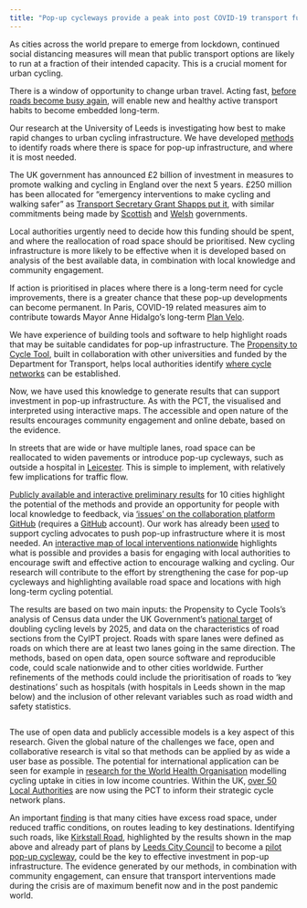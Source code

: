 ```yaml
---
title: "Pop-up cycleways provide a peak into post COVID-19 transport futures"
---
```

As cities across the world prepare to emerge from lockdown, continued social distancing measures will mean that public transport options are likely to run at a fraction of their intended capacity. This is a crucial moment for urban cycling. 

There is a window of opportunity to change urban travel. Acting fast, [before roads become busy again](https://www.forbes.com/sites/carltonreid/2020/05/07/car-traffic-rise-of-11-shows-urgent-need-for-pop-ups-to-protect-cyclists-and-pedestrians/amp/), will enable new and healthy active transport habits to become embedded long-term.

Our research at the University of Leeds is investigating how best to make rapid changes to urban cycling infrastructure. We have developed [methods](https://osf.io/7wjb6) to identify roads where there is space for pop-up infrastructure, and where it is most needed. 

The UK government has announced £2 billion of investment in measures to promote walking and cycling in England over the next 5 years. £250 million has been allocated for "emergency interventions to make cycling and walking safer" as [Transport Secretary Grant Shapps put it](https://www.gov.uk/government/speeches/transport-secretarys-statement-on-coronavirus-covid-19-9-may-2020), with similar commitments being made by [Scottish](https://www.transport.gov.scot/news/10-million-to-support-pop-up-active-travel-infrastructure/) and [Welsh](https://gov.wales/councils-challenged-change-wales-transport-environment-during-coronavirus-lockdown) governments. 

<tc-read-more id="137909"></tc-read-more>

Local authorities urgently need to decide how this funding should be spent, and where the reallocation of road space should be prioritised. New cycling infrastructure is more likely to be effective when it is developed based on analysis of the best available data, in combination with local knowledge and community engagement.

<tweet url="https://twitter.com/laura_laker/status/1257660564098162689" />

If action is prioritised in places where there is a long-term need for cycle improvements, there is a greater chance that these pop-up developments can become permanent. In Paris, COVID-19 related measures aim to contribute towards Mayor Anne Hidalgo's long-term [Plan Velo](https://www.curbed.com/2020/1/15/21065343/bike-paris-cycling-anne-hidalgo).

We have experience of building tools and software to help highlight roads that may be suitable candidates for pop-up infrastructure. The [Propensity to Cycle Tool](https://www.pct.bike/), built in collaboration with other universities and funded by the Department for Transport, helps local authorities identify [where cycle networks](https://npct.github.io/pct-shiny/regions_www/www/static/03d_other_reports/2019-use-of-pct-report.pdf) can be established. 

Now, we have used this knowledge to generate results that can support investment in pop-up infrastructure. As with the PCT, the visualised and interpreted using interactive maps. The accessible and open nature of the results encourages community engagement and online debate, based on the evidence. 

<tweet url="https://twitter.com/robinlovelace/status/1258411769682366466" />

In streets that are wide or have multiple lanes, road space can be reallocated to widen pavements or introduce pop-up cycleways, such as outside a hospital in [Leicester](https://www.leicestermercury.co.uk/news/leicester-news/light-lockdown-traffic-leicester-allows-4083625). This is simple to implement,  with relatively few implications for traffic flow. 

[Publicly available and interactive preliminary results](https://cyipt.github.io/popupCycleways/) for 10 cities highlight the potential of the methods and provide an opportunity for people with local knowledge to feedback, via ['issues' on the collaboration platform GitHub](https://github.com/cyipt/popupCycleways/issues) (requires a [GitHub](https://github.com/) account). Our work has already been [used](https://www.cyclinguk.org/press-release/100-miles-pop-cycle-lanes-could-enable-millions-cycle-safely-post-lockdown) to support cycling advocates to push pop-up infrastructure where it is most needed. An [interactive map of local interventions nationwide](https://www.cyclinguk.org/covid-19-safe-space-social-distancing) highlights what is possible and provides a basis for engaging with local authorities to encourage swift and effective action to encourage walking and cycling. Our research will contribute to the effort by strengthening the case for pop-up cycleways and highlighting available road space and locations with high long-term cycling potential.

The results are based on two main inputs: the Propensity to Cycle Tools's analysis of Census data under the UK Government’s [national target](https://www.gov.uk/government/publications/cycling-and-walking-investment-strategy) of doubling cycling levels by 2025, and data on the characteristics of road sections from the CyIPT project. Roads with spare lanes were defined as roads on which there are at least two lanes going in the same direction. The methods, based on open data, open source software and reproducible code, could scale nationwide and to other cities worldwide. Further refinements of the methods could include the prioritisation of roads to 'key destinations' such as hospitals (with hospitals in Leeds shown in the map below) and the inclusion of other relevant variables such as road width and safety statistics.

<image id="334113" align="centre" caption="Roads in Leeds with at least one spare lane that could be reallocated to provide space for active travel, and locations of hospitals" />

The use of open data and publicly accessible models is a key aspect of this research. Given the global nature of the challenges we face, open and collaborative research is vital so that methods can be applied by as wide a user base as possible. The potential for international application can be seen for example in [research for the World Health Organisation](https://atfutures.github.io/upthat/articles/adaptation.html) modelling cycling uptake in cities in low income countries. Within the UK, [over 50 Local Authorities](https://npct.github.io/pct-shiny/regions_www/www/static/03d_other_reports/2019-use-of-pct-report.pdf) are now using the PCT to inform their strategic cycle network plans.

An important [finding](https://osf.io/7wjb6) is that many cities have excess road space, under reduced traffic conditions, on routes leading to key destinations. Identifying such roads, like [Kirkstall Road](https://www.openstreetmap.org/way/7991370#map=15/53.8049/-1.5718), highlighted by the results shown in the map above and already part of plans by [Leeds City Council](https://news.leeds.gov.uk/news/new-measures-to-support-social-distancing-for-people-walking-and-cycling-in-leeds) to become a [pilot pop-up cycleway](https://www.transportxtra.com/publications/local-transport-today/news/65382/leeds-to-pilot-enhanced-cycling-safety-u), could be the key to effective investment in pop-up infrastructure. The evidence generated by our methods, in combination with community engagement, can ensure that transport interventions made during the crisis are of maximum benefit now and in the post pandemic world.



<!-- # Where is pop-up infrastructure most needed? -->

<!-- # Story  -->

<!-- The COVID-19 pandemic has transformed all sectors of the economy. -->
<!-- Transport patterns have been dramatically altered, with much discussion of plummeting demand for long distance travel. -->
<!-- Yet short-distance travel patterns have also changed greatly and, from a health and well-being perspective, this may be a more important shift. -->
<!-- With temporary infrastructure being put in place in dozens of cities worldwide, from [Park Lane in London](https://www.forbes.com/sites/carltonreid/2020/05/06/pop-up-cycleway-for-park-lane-as-tenfold-increase-in-cycling-predicted-for-london/#48aad0705b1e) to [Martin Luther King Jr Drive in Philadelphia](https://www.theguardian.com/world/2020/apr/11/world-cities-turn-their-streets-over-to-walkers-and-cyclists), [Auckland](https://www.roadtraffic-technology.com/news/nz-govt-extra-wide-footpaths/) to [Mexico City](https://bicitekas.org/sites/default/files/public/manuales/propuesta_ciclovias_temporales_cdmxvfinal.pdf), never has there been such a need for affordable, healthy and socially isolated transport that does not create the fumes that emerging evidence links to coronavirus susceptibility. -->
<!-- With the rush to act, there is a great need for evidence of *where* new interventions should be prioritised. -->
<!-- As with the medical science, research is needed now. -->
<!-- Methods developed to identify locations of high walking and cycling potential can help ensure that the 'pop-up' infrastructure that goes in now is effective, safe, and placed where it is most needed. -->


<!-- (this would be two to three sentences summarizing the article’s focus) -->

<!-- # Significance  -->

<!-- (why is this story interesting/relevant? Particularly to general audience, why should they care?)  --> 
<!-- Politicians of all stripes recognise the importance of acting now to prevent a surge in car use and resulting air pollution when the lockdown is gradually released. -->
<!-- Sadiq Kahn has advocated re-allocating road space for walking and cycling, and Boris Johnson has [talked](https://twitter.com/SomethingELLIS/status/1258031387334053888) of a post COVID-19 "new golden age for cycling". -->
<!-- Without evidence there is a risk that these words are not supported by effective and long-term interventions. -->
<!-- Our research into prioritising the right kind of cycling infrastructure where it is most needed can ensure that decisions made now are of maximum benefit for the coming months when physical distancing will need to continue. -->
<!-- Polls showing people do not want to 'return to normal' also suggest that the COVID-19 crisis represents an historic opportunity to readjust transport cities in favour of health. -->
<!-- If pop-up cycleways go where there is *long term need* there is a greater chance that people will demand they become permanent, as happened with the experimental cycleway in Torrington Place in London, where a 2 way road for motor vehicles has been converted into a thriving 2 way cycleway, enabling social distancing and zero emissions transport for keyworkers in central London. -->

<!-- # Key points -->

<!-- - Our analysis of data generated for the Department for Transport funded Propensity to Cycle Tool (PCT) and Cycling Infrastructure Prioritisation Toolkit (CyIPT) has already flagged dozens of roads in 10 major cities across England where a 'spare lane' could be replaced by low-cost bidirectional temporary infrastructure.  -->
<!-- - A method highlights roads based on number of lanes, cycling potential and length. -->
<!-- - Feedback from cycle campaigners coordinated by CyclingUK suggests the results for 10 cities (London, Birmingham, Manchester, Leeds, Liverpool, Newcastle, Sheffield, Cambridge, Bristol, Leicester) match intuition and can support local knowledge and community engagement in support of temporary infrastructure. -->
<!-- - Further work, which we are discussing with the Department for Transport, will develop more sophisticated methods to provide evidence that is urgently needed to support pop-up spaces in the UK and beyond. -->

<!-- CyclingUK are putting out a press release as an exclusive to national media organisations. -->
<!-- This article will provide a more detailed view to go out the following day while interest in the topic is at a peak. -->

<!-- Results for Manchester shown below, which highlights Priness Street, one of the roads where [space for active travel will be increased](https://www.manchestereveningnews.co.uk/news/greater-manchester-news/part-deansgate-close-cars-city-18178175) as part of the post COVID-19 recovery package in Greater Manchester. -->

<!-- ![](https://raw.githubusercontent.com/cyipt/popupCycleways/master/README_files/figure-gfm/manchester-1.png) -->



<!-- Other key points(anything additional that you want to make sure they consider/know about) Highlighting the website further etc and we would also mention the BBC exclusive here. I’ve never had a problem with the Conversation agreeing to hold off on publishing an article until an embargo or exclusive deadline has been met. However it would be good to make clear how the Conversation article will differ from the BBC coverage.   -->

 <!-- supporting the case for reclaiming road space for safe, socially distanced key worker travel. -->